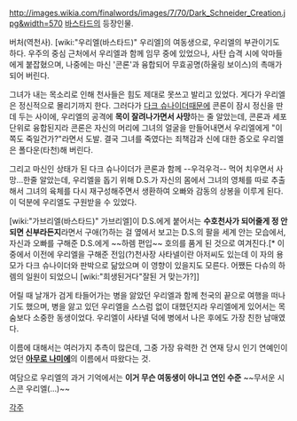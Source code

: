 http://images.wikia.com/finalwords/images/7/70/Dark_Schneider_Creation.jpg&width=570
[[바스타드]]의 등장인물.

버처(역천사). [wiki:"우리엘(바스타드)" 우리엘]의 여동생으로, 우리엘의 부관이기도 하다. 우주의 중심 근처에서 우리엘과 함께 임무 중에 있었으나, 사탄 습격 시에 악마들에게 붙잡혔으며, 나중에는 마신 '콘론'과 융합되어 무효공명(하울링 보이스)의 촉매가 되어 버린다.

그녀가 내는 목소리로 인해 천사들은 힘도 제대로 못쓰고 발리고 있었다. 게다가 우리엘은 정신적으로 몰리기까지 한다. 그러다가 [[다크 슈나이더]]때문에 콘론이 잠시 정신을 딴 데 두는 사이에, 우리엘의 공격에 '''목이 잘려나가면서 사망'''하는 줄 알았는데, 콘론과 세포 단위로 융합된지라 콘론은 자신의 머리에 그녀의 얼굴을 만들어내면서 우리엘에게 "이쪽도 죽일건가?"라면서 도발. 결국 그녀를 죽였다는 죄책감과 신에 대한 증오로 우리엘은 폴다운(타천)해 버린다.

그리고 마신인 상태가 된 다크 슈나이더가 콘론과 함께 --우걱우걱-- 먹어 치우면서 사망…한줄 알았는데, 우리엘을 돕기 위해 D.S.가 자신의 몸에서 그녀의 영체를 따로 추출해서 그녀의 육체를 다시 재구성해주면서 생환하여 오빠와 감동의 상봉을 이루게 된다. 이 덕분에 우리엘도 구원받을 수 있었다.

[wiki:"가브리엘(바스타드)" 가브리엘]이 D.S.에게 붙어서는 '''수호천사가 되어줄게 정 안되면 신부라든지'''라면서 구애(?)하는 걸 옆에서 보고는 D.S.의 팔을 세계 안는 모습에서, 자신과 오빠를 구해준 D.S.에게 ~~하렘 편입~~ 호의를 품게 된 것으로 여겨진다.[* 이중에서 이전에 우리엘을 구해준 전임(?)천사장 사타넬이란 아저씨도 있는데 이 자의 용모가 다크 슈나이더와 판박으로 닮았으며 이 영향이 있을지도 모른다. 어쨌든 다슈의 하렘의 일원이 되었으니 [wiki:"희생된거다"잘된 거 맞는가?]] 

어릴 때 날개가 검게 타들어가는 병을 앓았던 우리엘과 함께 천국의 끝으로 여행을 떠나기도 했으며, 병을 앓고 있던 우리엘을 스스럼 없이 대했던지라 우리엘에게 있어서는 목숨보다 소중한 동생이었다. 우리엘이 사타넬 덕에 병에서 나은 후에도 가장 친한 남매였다.

이름에 대해서는 여러가지 추측이 많은데, 그중 가장 유력한 건 연재 당시 인기 연예인이었던 '''[[아무로 나미에]]'''의 이름에서 따왔다는 것.

여담으로 우리엘의 과거 기억에서는 '''이거 무슨 여동생이 아니고 연인 수준''' ~~무서운 시스콘 우리엘(…)~~

[[각주]]
